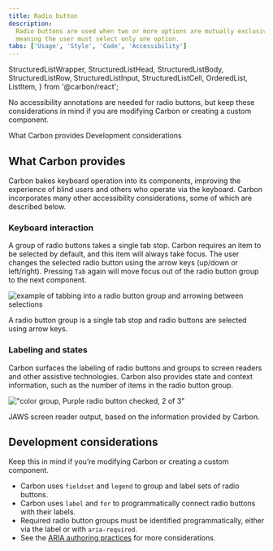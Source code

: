 ```yaml
---
title: Radio button
description:
  Radio buttons are used when two or more options are mutually exclusive,
  meaning the user must select only one option.
tabs: ['Usage', 'Style', 'Code', 'Accessibility']
---
```



  StructuredListWrapper,
  StructuredListHead,
  StructuredListBody,
  StructuredListRow,
  StructuredListInput,
  StructuredListCell,
  OrderedList,
  ListItem,
} from '@carbon/react';

<PageDescription>

No accessibility annotations are needed for radio buttons, but keep these
considerations in mind if you are modifying Carbon or creating a custom
component.

</PageDescription>

<AnchorLinks>

<AnchorLink>What Carbon provides</AnchorLink>
<AnchorLink>Development considerations</AnchorLink>

</AnchorLinks>

<A11yStatusTable components="Radio button" />

## What Carbon provides

Carbon bakes keyboard operation into its components, improving the experience of
blind users and others who operate via the keyboard. Carbon incorporates many
other accessibility considerations, some of which are described below.

### Keyboard interaction

A group of radio buttons takes a single tab stop. Carbon requires an item to be
selected by default, and this item will always take focus. The user changes the
selected radio button using the arrow keys (up/down or left/right). Pressing
`Tab` again will move focus out of the radio button group to the next component.

<Row>
<Column colLg={8}>

![example of tabbing into a radio button group and arrowing between selections](images/radio-button-accessibility-1.png)

<Caption>
  A radio button group is a single tab stop and radio buttons are selected using
  arrow keys.
</Caption>

</Column>
</Row>

### Labeling and states

Carbon surfaces the labeling of radio buttons and groups to screen readers and
other assistive technologies. Carbon also provides state and context
information, such as the number of items in the radio button group.

<Row>
<Column colLg={8}>

!["color group, Purple radio button checked, 2 of 3"](images/radio-button-accessibility-2.png)

<Caption>
  JAWS screen reader output, based on the information provided by Carbon.
</Caption>

</Column>
</Row>

## Development considerations

Keep this in mind if you’re modifying Carbon or creating a custom component.

- Carbon uses `fieldset` and `legend` to group and label sets of radio buttons.
- Carbon uses `label` and `for` to programmatically connect radio buttons with
  their labels.
- Required radio button groups must be identified programmatically, either via
  the label or with `aria-required`.
- See the
  [ARIA authoring practices](https://www.w3.org/WAI/ARIA/apg/patterns/radiobutton/)
  for more considerations.
